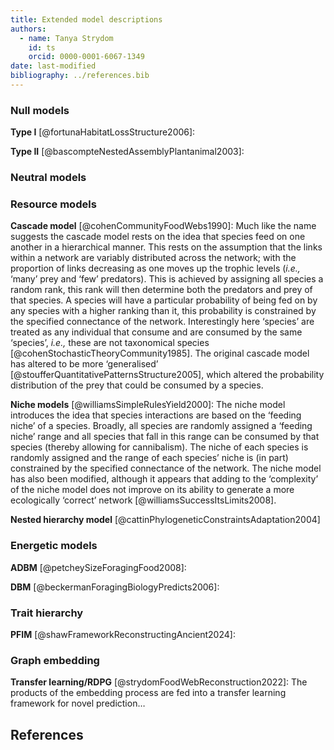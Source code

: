 ```yaml
---
title: Extended model descriptions
authors:
  - name: Tanya Strydom
    id: ts
    orcid: 0000-0001-6067-1349
date: last-modified
bibliography: ../references.bib
---
```


### Null models

**Type I** [@fortunaHabitatLossStructure2006]:

**Type II** [@bascompteNestedAssemblyPlantanimal2003]:

### Neutral models

### Resource models

**Cascade model** [@cohenCommunityFoodWebs1990]: Much like the name suggests the cascade model rests on the idea that species feed on one another in a hierarchical manner. This rests on the assumption that the links within a network are variably distributed across the network; with the proportion of links decreasing as one moves up the trophic levels (*i.e.,* 'many' prey and 'few' predators). This is achieved by assigning all species a random rank, this rank will then determine both the predators and prey of that species. A species will have a particular probability of being fed on by any species with a higher ranking than it, this probability is constrained by the specified connectance of the network. Interestingly here 'species' are treated as any individual that consume and are consumed by the same 'species', *i.e.,* these are not taxonomical species [@cohenStochasticTheoryCommunity1985]. The original cascade model has altered to be more 'generalised' [@stoufferQuantitativePatternsStructure2005], which altered the probability distribution of the prey that could be consumed by a species.

**Niche models** [@williamsSimpleRulesYield2000]: The niche model introduces the idea that species interactions are based on the 'feeding niche' of a species. Broadly, all species are randomly assigned a 'feeding niche' range and all species that fall in this range can be consumed by that species (thereby allowing for cannibalism). The niche of each species is randomly assigned and the range of each species' niche is (in part) constrained by the specified connectance of the network. The niche model has also been modified, although it appears that adding to the 'complexity' of the niche model does not improve on its ability to generate a more ecologically 'correct' network [@williamsSuccessItsLimits2008].

**Nested hierarchy model** [@cattinPhylogeneticConstraintsAdaptation2004]


### Energetic models

**ADBM** [@petcheySizeForagingFood2008]: 

**DBM** [@beckermanForagingBiologyPredicts2006]:

### Trait hierarchy

**PFIM** [@shawFrameworkReconstructingAncient2024]:

### Graph embedding

**Transfer learning/RDPG** [@strydomFoodWebReconstruction2022]: The products of the embedding process are fed into a transfer learning framework for novel prediction...

## References {.unnumbered}

::: {#refs}
:::